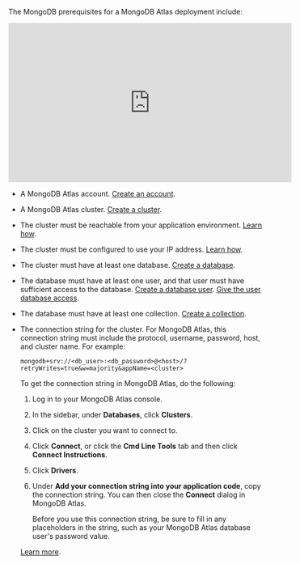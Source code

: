 The MongoDB prerequisites for a MongoDB Atlas deployment include:

<iframe
width="560"
height="315"
src="https://www.youtube.com/embed/g6qDfbg808M"
title="YouTube video player"
frameborder="0"
allow="accelerometer; autoplay; clipboard-write; encrypted-media; gyroscope; picture-in-picture"
allowfullscreen
></iframe>

- A MongoDB Atlas account. [Create an account](https://www.mongodb.com/cloud/atlas/register).
- A MongoDB Atlas cluster. [Create a cluster](https://www.mongodb.com/docs/atlas/tutorial/deploy-free-tier-cluster).
- The cluster must be reachable from your application environment. [Learn how](https://www.mongodb.com/docs/atlas/setup-cluster-security/#network-and-firewall-requirements). 
- The cluster must be configured to use your IP address. [Learn how](https://www.mongodb.com/docs/atlas/setup-cluster-security/#ip-access-list).
- The cluster must have at least one database. [Create a database](https://www.mongodb.com/docs/compass/current/databases/#create-a-database).
- The database must have at least one user, and that user must have sufficient access to the database. [Create a database user](https://www.mongodb.com/docs/atlas/security-add-mongodb-users/#add-database-users). [Give the user database access](https://www.mongodb.com/docs/manual/core/authorization/).
- The database must have at least one collection. [Create a collection](https://www.mongodb.com/docs/compass/current/collections/#create-a-collection).
- The connection string for the cluster. For MongoDB Atlas, this connection string must include the protocol, username, password, host, and cluster name. For example:

  ```text
  mongodb+srv://<db_user>:<db_password>@<host>/?retryWrites=true&w=majority&appName=<cluster>
  ```

  To get the connection string in MongoDB Atlas, do the following:

  1. Log in to your MongoDB Atlas console.
  2. In the sidebar, under **Databases**, click **Clusters**.
  3. Click on the cluster you want to connect to.
  4. Click **Connect**, or click the **Cmd Line Tools** tab and then click **Connect Instructions**.
  5. Click **Drivers**.
  6. Under **Add your connection string into your application code**, copy the connection string. 
     You can then close the **Connect** dialog in MongoDB Atlas.

     Before you use this connection string, be sure to fill in any placeholders in the string, such as your MongoDB Atlas database user's password value. 

  [Learn more](https://www.mongodb.com/resources/products/fundamentals/mongodb-connection-string).